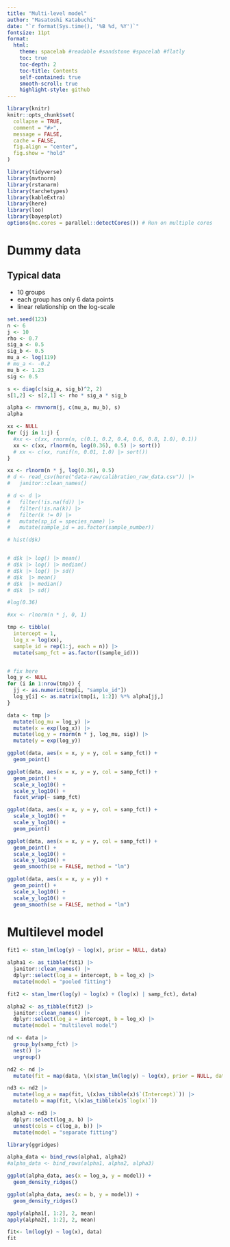 ```yaml
---
title: "Multi-level model"
author: "Masatoshi Katabuchi"
date: "`r format(Sys.time(), '%B %d, %Y')`"
fontsize: 11pt
format:
  html:
    theme: spacelab #readable #sandstone #spacelab #flatly
    toc: true
    toc-depth: 2
    toc-title: Contents
    self-contained: true
    smooth-scroll: true
    highlight-style: github
---
```


```r
library(knitr)
knitr::opts_chunk$set(
  collapse = TRUE,
  comment = "#>",
  message = FALSE,
  cache = FALSE,
  fig.align = "center",
  fig.show = "hold"
)
```


```r
library(tidyverse)
library(mvtnorm)
library(rstanarm)
library(tarchetypes)
library(kableExtra)
library(here)
library(loo)
library(bayesplot)
options(mc.cores = parallel::detectCores()) # Run on multiple cores

```

# Dummy data

## Typical data

- 10 groups
- each group has only 6 data points
- linear relationship on the log-scale

```r
set.seed(123)
n <- 6
j <- 10
rho <- 0.7
sig_a <- 0.5
sig_b <- 0.5
mu_a <- log(119)
# mu_a <- -0.2
mu_b <- 1.23
sig <- 0.5

s <- diag(c(sig_a, sig_b)^2, 2)
s[1,2] <- s[2,1] <- rho * sig_a * sig_b

alpha <- rmvnorm(j, c(mu_a, mu_b), s)
alpha

xx <- NULL
for (jj in 1:j) {
  #xx <- c(xx, rnorm(n, c(0.1, 0.2, 0.4, 0.6, 0.8, 1.0), 0.1))
  xx <- c(xx, rlnorm(n, log(0.36), 0.5) |> sort())
  # xx <- c(xx, runif(n, 0.01, 1.0) |> sort())
}

xx <- rlnorm(n * j, log(0.36), 0.5)
# d <- read_csv(here("data-raw/calibration_raw_data.csv")) |>
#   janitor::clean_names()

# d <- d |>
#   filter(!is.na(fd)) |>
#   filter(!is.na(k)) |>
#   filter(k != 0) |>
#   mutate(sp_id = species_name) |>
#   mutate(sample_id = as.factor(sample_number))

# hist(d$k)


# d$k |> log() |> mean()
# d$k |> log() |> median()
# d$k |> log() |> sd()
# d$k  |> mean()
# d$k  |> median()
# d$k  |> sd()

#log(0.36)

#xx <- rlnorm(n * j, 0, 1)

tmp <- tibble(
  intercept = 1,
  log_x = log(xx),
  sample_id = rep(1:j, each = n)) |>
  mutate(samp_fct = as.factor((sample_id)))


# fix here
log_y <- NULL
for (i in 1:nrow(tmp)) {
  jj <- as.numeric(tmp[i, "sample_id"])
  log_y[i] <- as.matrix(tmp[i, 1:2]) %*% alpha[jj,]
}

data <- tmp |>
  mutate(log_mu = log_y) |>
  mutate(x = exp(log_x)) |>
  mutate(log_y = rnorm(n * j, log_mu, sig)) |>
  mutate(y = exp(log_y))
```


```r
ggplot(data, aes(x = x, y = y, col = samp_fct)) +
  geom_point()
```

```r
ggplot(data, aes(x = x, y = y, col = samp_fct)) +
  geom_point() +
  scale_x_log10() +
  scale_y_log10() +
  facet_wrap(~ samp_fct)
```


```r
ggplot(data, aes(x = x, y = y, col = samp_fct)) +
  scale_x_log10() +
  scale_y_log10() +
  geom_point()
```


```r
ggplot(data, aes(x = x, y = y, col = samp_fct)) +
  geom_point() +
  scale_x_log10() +
  scale_y_log10() +
  geom_smooth(se = FALSE, method = "lm")

```
```r
ggplot(data, aes(x = x, y = y)) +
  geom_point() +
  scale_x_log10() +
  scale_y_log10() +
  geom_smooth(se = FALSE, method = "lm")
```

# Multilevel model


```r
fit1 <- stan_lm(log(y) ~ log(x), prior = NULL, data)

alpha1 <- as_tibble(fit1) |>
  janitor::clean_names() |>
  dplyr::select(log_a = intercept, b = log_x) |>
  mutate(model = "pooled fitting")
```


```r
fit2 <- stan_lmer(log(y) ~ log(x) + (log(x) | samp_fct), data)

alpha2 <- as_tibble(fit2) |>
  janitor::clean_names() |>
  dplyr::select(log_a = intercept, b = log_x) |>
  mutate(model = "multilevel model")
```



```r
nd <- data |>
  group_by(samp_fct) |>
  nest() |>
  ungroup()

nd2 <- nd |>
  mutate(fit = map(data, \(x)stan_lm(log(y) ~ log(x), prior = NULL, data = x)))

nd3 <- nd2 |>
  mutate(log_a = map(fit, \(x)as_tibble(x)$`(Intercept)`)) |>
  mutate(b = map(fit, \(x)as_tibble(x)$`log(x)`))

alpha3 <- nd3 |>
  dplyr::select(log_a, b) |>
  unnest(cols = c(log_a, b)) |>
  mutate(model = "separate fitting")
```


```r
library(ggridges)

alpha_data <- bind_rows(alpha1, alpha2)
#alpha_data <- bind_rows(alpha1, alpha2, alpha3)

ggplot(alpha_data, aes(x = log_a, y = model)) +
  geom_density_ridges()

ggplot(alpha_data, aes(x = b, y = model)) +
  geom_density_ridges()

apply(alpha1[, 1:2], 2, mean)
apply(alpha2[, 1:2], 2, mean)

```

```r
fit<- lm(log(y) ~ log(x), data)
fit
```
